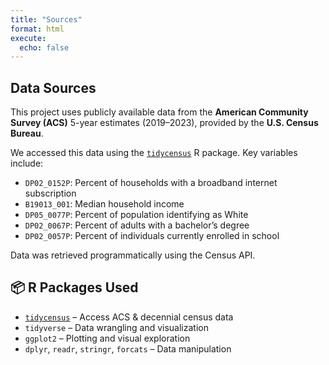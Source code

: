 ```yaml
---
title: "Sources"
format: html
execute:
  echo: false
---
```


## Data Sources

This project uses publicly available data from the **American Community Survey (ACS)** 5-year estimates (2019–2023), provided by the **U.S. Census Bureau**.

We accessed this data using the [`tidycensus`](https://walker-data.com/tidycensus/) R package. Key variables include:

- `DP02_0152P`: Percent of households with a broadband internet subscription  
- `B19013_001`: Median household income  
- `DP05_0077P`: Percent of population identifying as White  
- `DP02_0067P`: Percent of adults with a bachelor’s degree  
- `DP02_0057P`: Percent of individuals currently enrolled in school  

Data was retrieved programmatically using the Census API.

## 📦 R Packages Used

- [`tidycensus`](https://walker-data.com/tidycensus/) – Access ACS & decennial census data
- `tidyverse` – Data wrangling and visualization
- `ggplot2` – Plotting and visual exploration
- `dplyr`, `readr`, `stringr`, `forcats` – Data manipulation
